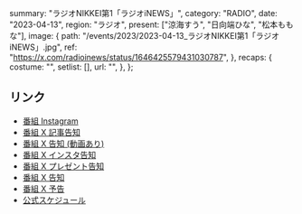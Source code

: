   summary: "ラジオNIKKEI第1「ラジオiNEWS」",
  category: "RADIO",
  date: "2023-04-13",
  region: "ラジオ",
  present: ["涼海すう", "日向端ひな", "松本ももな"],
  image: {
    path: "/events/2023/2023-04-13_ラジオNIKKEI第1「ラジオiNEWS」.jpg",
    ref: "https://x.com/radioinews/status/1646425579431030787",
  },
  recaps: {
    costume: "",
    setlist: [],
    url: "",
  },
};

## リンク

- [番組 Instagram](https://www.instagram.com/p/Cq-UVfdpFFD/)
- [番組 X 記事告知](https://x.com/radioinews/status/1646695103308918785)
- [番組 X 告知 (動画あり)](https://x.com/radioinews/status/1646472987472982016)
- [番組 X インスタ告知](https://x.com/radioinews/status/1646467089086185472)
- [番組 X プレゼント告知](https://x.com/radioinews/status/1646452693140148225)
- [番組 X 告知](https://x.com/radioinews/status/1646425579431030787)
- [番組 X 予告](https://x.com/radioinews/status/1646112060965781505)
- [公式スケジュール](https://takanenonadeshiko.jp/?p=913)
